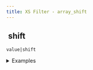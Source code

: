 ```yaml
---
title: XS Filter - array_shift
---
```


## <img src="../assets/docuBadge (11).png" alt="" data-size="line"> shift <a href="#xs-array_shift" id="xs-array_shift"></a>

`value|shift`

<details>

<summary>Examples</summary>

```javascript
[1,2,3]|shift    // Returns [2,3]
[]|shift         // Returns []
```

</details>
